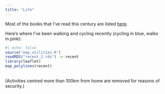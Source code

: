 ```yaml
---
title: "Life"
---
```


Most of the books that I've read this century are listed [here](https://crickles-public.s3.eu-west-1.amazonaws.com/books.html "Ian's book list").

Here's where I've been walking and cycling recently (cycling in blue, walks in pink):

```r
#| echo: false
source('map_utilities.R')
readRDS("recent_2.rds") -> recent
library(leaflet)
map_polylines(recent)
```

<br> (Activities centred more than 100km from home are removed for reasons of security.)
